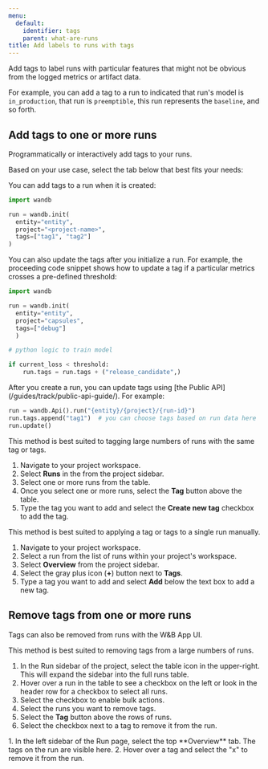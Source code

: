 ```yaml
---
menu:
  default:
    identifier: tags
    parent: what-are-runs
title: Add labels to runs with tags
---
```


Add tags to label runs with particular features that might not be obvious from the logged metrics or artifact data. 

For example, you can add a tag to a run to indicated that run's model is `in_production`, that run is `preemptible`, this run represents the `baseline`, and so forth.

## Add tags to one or more runs

Programmatically or interactively add tags to your runs.

Based on your use case, select the tab below that best fits your needs:

<Tabs>
<Tab title="W&B Python SDK">
You can add tags to a run when it is created: 

```python
import wandb

run = wandb.init(
  entity="entity",
  project="<project-name>",
  tags=["tag1", "tag2"]
)
```

You can also update the tags after you initialize a run. For example, the proceeding code snippet shows how to update a tag if a particular metrics crosses a pre-defined threshold:

```python
import wandb

run = wandb.init(
  entity="entity", 
  project="capsules", 
  tags=["debug"]
  )

# python logic to train model

if current_loss < threshold:
    run.tags = run.tags + ("release_candidate",)
```
</Tab>
<Tab title="Public API">
After you create a run, you can update tags using [the Public API](/guides/track/public-api-guide/). For example:

```python
run = wandb.Api().run("{entity}/{project}/{run-id}")
run.tags.append("tag1")  # you can choose tags based on run data here
run.update()
```
</Tab>
<Tab title="Project page">
This method is best suited to tagging large numbers of runs with the same tag or tags.

1. Navigate to your project workspace.
2. Select **Runs** in the from the project sidebar.
3. Select one or more runs from the table.
4. Once you select one or more runs, select the **Tag** button above the table.
5. Type the tag you want to add and select the **Create new tag** checkbox to add the tag.
</Tab>
<Tab title="Run page">
This method is best suited to applying a tag or tags to a single run manually.

1. Navigate to your project workspace.
2. Select a run from the list of runs within your project's workspace.
1. Select **Overview** from the project sidebar.
2. Select the gray plus icon (**+**) button next to **Tags**.
3. Type a tag you want to add and select **Add** below the text box to add a new tag.
</Tab>
</Tabs>



## Remove tags from one or more runs

Tags can also be removed from runs with the W&B App UI.

<Tabs>
<Tab title="Project page">
This method is best suited to removing tags from a large numbers of runs.

1. In the Run sidebar of the project, select the table icon in the upper-right. This will expand the sidebar into the full runs table.
2. Hover over a run in the table to see a checkbox on the left or look in the header row for a checkbox to select all runs.
3. Select the checkbox to enable bulk actions. 
4. Select the runs you want to remove tags.
5. Select the **Tag** button above the rows of runs.
6. Select the checkbox next to a tag to remove it from the run.
</Tab>
<Tab title="Run page">
1. In the left sidebar of the Run page, select the top **Overview** tab. The tags on the run are visible here.
2. Hover over a tag and select the "x" to remove it from the run.
</Tab>
</Tabs>


